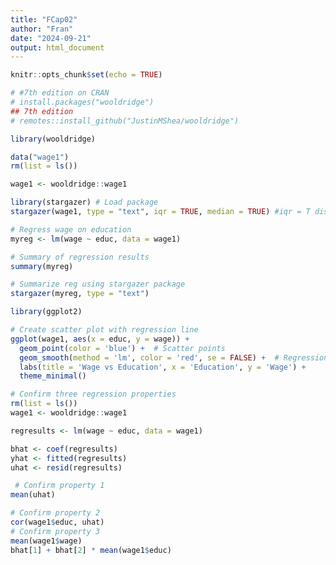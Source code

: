 ```yaml
---
title: "FCap02"
author: "Fran"
date: "2024-09-21"
output: html_document
---
```


```r
knitr::opts_chunk$set(echo = TRUE)

# #7th edition on CRAN
# install.packages("wooldridge")
## 7th edition
# remotes::install_github("JustinMShea/wooldridge")
```

```r
library(wooldridge)

data("wage1")
rm(list = ls())

wage1 <- wooldridge::wage1

library(stargazer) # Load package
stargazer(wage1, type = "text", iqr = TRUE, median = TRUE) #iqr = T display  interquartile range (IQR) and median

```

```r
# Regress wage on education
myreg <- lm(wage ~ educ, data = wage1)

# Summary of regression results
summary(myreg)

```
```r
# Summarize reg using stargazer package
stargazer(myreg, type = "text")
```
```r
library(ggplot2)

# Create scatter plot with regression line
ggplot(wage1, aes(x = educ, y = wage)) +
  geom_point(color = 'blue') +  # Scatter points
  geom_smooth(method = 'lm', color = 'red', se = FALSE) +  # Regression line
  labs(title = 'Wage vs Education', x = 'Education', y = 'Wage') +
  theme_minimal()
```



```r
# Confirm three regression properties
rm(list = ls())
wage1 <- wooldridge::wage1

regresults <- lm(wage ~ educ, data = wage1)

bhat <- coef(regresults)
yhat <- fitted(regresults)
uhat <- resid(regresults)

 # Confirm property 1
mean(uhat)

# Confirm property 2
cor(wage1$educ, uhat)
# Confirm property 3
mean(wage1$wage)
bhat[1] + bhat[2] * mean(wage1$educ)
```